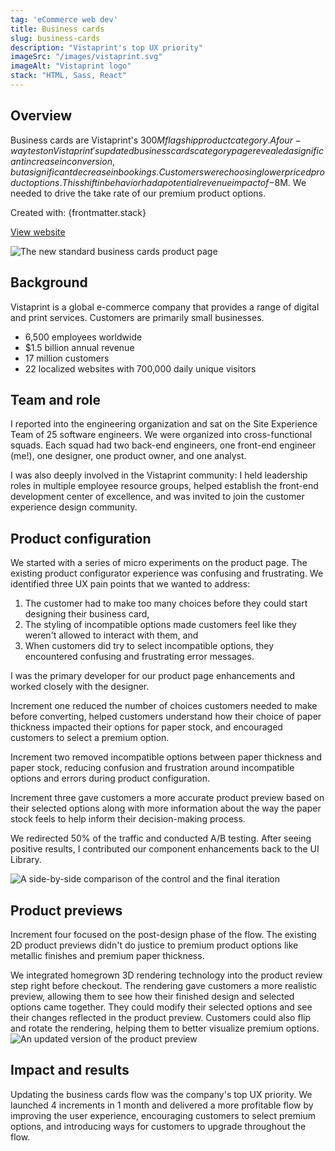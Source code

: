 ```yaml
---
tag: 'eCommerce web dev'
title: Business cards
slug: business-cards
description: "Vistaprint's top UX priority"
imageSrc: "/images/vistaprint.svg"
imageAlt: "Vistaprint logo"
stack: "HTML, Sass, React"
---
```



## Overview

Business cards are Vistaprint's $300M flagship product category. A four-way test on Vistaprint's updated business cards category page revealed a significant increase in conversion, but a significant decrease in bookings. Customers were choosing lower priced product options. This shift in behavior had a potential revenue impact of -$8M. We needed to drive the take rate of our premium product options.

<p class="subtle">Created with: {frontmatter.stack}</p>
<p class="subtle"><a href="https://www.vistaprint.com" target="_blank" rel="noopener noreferrer" class="link">View website</a></p>

<Image src={overview} class="image my-4" alt="The new standard business cards product page" />

## Background

Vistaprint is a global e-commerce company that provides a range of digital and print services. Customers are primarily small businesses.
- 6,500 employees worldwide
- $1.5 billion annual revenue
- 17 million customers
- 22 localized websites with 700,000 daily unique visitors

## Team and role

I reported into the engineering organization and sat on the Site Experience Team of 25 software engineers. We were organized into cross-functional squads. Each squad had two back-end engineers, one front-end engineer (me!), one designer, one product owner, and one analyst.

I was also deeply involved in the Vistaprint community: I held leadership roles in multiple employee resource groups, helped establish the front-end development center of excellence, and was invited to join the customer experience design community.

## Product configuration

We started with a series of micro experiments on the product page. The existing product configurator experience was confusing and frustrating. We identified three UX pain points that we wanted to address:
1. The customer had to make too many choices before they could start designing their business card,
2. The styling of incompatible options made customers feel like they weren't allowed to interact with them, and 
3. When customers did try to select incompatible options, they encountered confusing and frustrating error messages.

I was the primary developer for our product page enhancements and worked closely with the designer.

Increment one reduced the number of choices customers needed to make before converting, helped customers understand how their choice of paper thickness impacted their options for paper stock, and encouraged customers to select a premium option.

Increment two removed incompatible options between paper thickness and paper stock, reducing confusion and frustration around incompatible options and errors during product configuration.

Increment three gave customers a more accurate product preview based on their selected options along with more information about the way the paper stock feels to help inform their decision-making process.

We redirected 50% of the traffic and conducted A/B testing. After seeing positive results, I contributed our component enhancements back to the UI Library.

<Image src={configurator} class="image my-4" alt="A side-by-side comparison of the control and the final iteration" />

## Product previews

Increment four focused on the post-design phase of the flow. The existing 2D product previews didn't do justice to premium product options like metallic finishes and premium paper thickness. 

We integrated homegrown 3D rendering technology into the product review step right before checkout. The rendering gave customers a more realistic preview, allowing them to see how their finished design and selected options came together. They could modify their selected options and see their changes reflected in the product preview. Customers could also flip and rotate the rendering, helping them to better visualize premium options.
<Image src={preview} class="image my-4" alt="An updated version of the product preview"/>

## Impact and results

Updating the business cards flow was the company's top UX priority. We launched 4 increments in 1 month and delivered a more profitable flow by improving the user experience, encouraging customers to select premium options, and introducing ways for customers to upgrade throughout the flow.
